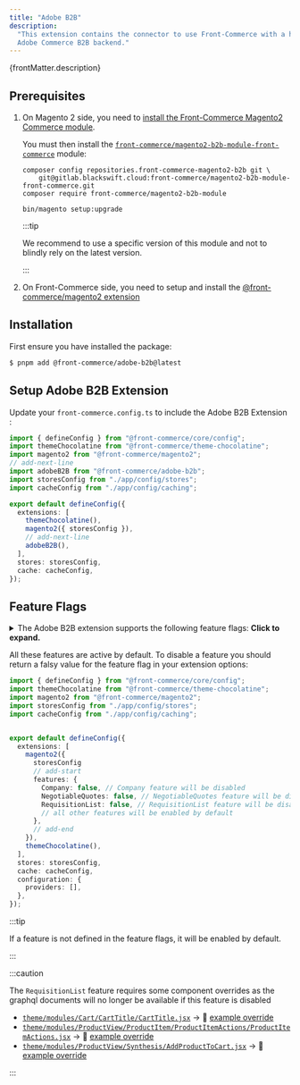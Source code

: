 ```yaml
---
title: "Adobe B2B"
description:
  "This extension contains the connector to use Front-Commerce with a headless
  Adobe Commerce B2B backend."
---
```


<p>{frontMatter.description}</p>

## Prerequisites

1. On Magento 2 side, you need to
   [install the Front-Commerce Magento2 Commerce module](/docs/2.x/magento2/commerce#magento2-commerce-module-installation).

   You must then install the
   [`front-commerce/magento2-b2b-module-front-commerce`](https://gitlab.blackswift.cloud/front-commerce/magento2-b2b-module-front-commerce)
   module:

   ```shell
   composer config repositories.front-commerce-magento2-b2b git \
       git@gitlab.blackswift.cloud:front-commerce/magento2-b2b-module-front-commerce.git
   composer require front-commerce/magento2-b2b-module

   bin/magento setup:upgrade
   ```

   :::tip

   We recommend to use a specific version of this module and not to blindly rely
   on the latest version.

   :::

2. On Front-Commerce side, you need to setup and install the
   [@front-commerce/magento2 extension](/docs/3.x/extensions/magento2)

## Installation

First ensure you have installed the package:

```bash
$ pnpm add @front-commerce/adobe-b2b@latest
```

## Setup Adobe B2B Extension

Update your `front-commerce.config.ts` to include the Adobe B2B Extension :

```typescript title="front-commerce.config.ts"
import { defineConfig } from "@front-commerce/core/config";
import themeChocolatine from "@front-commerce/theme-chocolatine";
import magento2 from "@front-commerce/magento2";
// add-next-line
import adobeB2B from "@front-commerce/adobe-b2b";
import storesConfig from "./app/config/stores";
import cacheConfig from "./app/config/caching";

export default defineConfig({
  extensions: [
    themeChocolatine(),
    magento2({ storesConfig }),
    // add-next-line
    adobeB2B(),
  ],
  stores: storesConfig,
  cache: cacheConfig,
});
```

## Feature Flags

<details>
<summary>The Adobe B2B extension supports the following feature flags: <strong>Click to expand.</strong></summary>

- `Cart` (default: `true`) - Enable the Cart feature
- `Company` (default: `true`) - Enable the Company feature
- `CompanyStructure` (default: `true`) - Enable the CompanyStructure feature
- `NegotiableQuotes` (default: `true`) - Enable the NegotiableQuotes feature
- `RequisitionList` (default: `true`) - Enable the RequisitionList feature
  - ⚠️ Requires component overrides
- `StoreCredit` (default: `true`) - Enable the StoreCredit feature

</details>

All these features are active by default. To disable a feature you should return
a falsy value for the feature flag in your extension options:

```typescript title="front-commerce.config.ts"
import { defineConfig } from "@front-commerce/core/config";
import themeChocolatine from "@front-commerce/theme-chocolatine";
import magento2 from "@front-commerce/magento2";
import storesConfig from "./app/config/stores";
import cacheConfig from "./app/config/caching";


export default defineConfig({
  extensions: [
    magento2({
      storesConfig
      // add-start
      features: {
        Company: false, // Company feature will be disabled
        NegotiableQuotes: false, // NegotiableQuotes feature will be disabled
        RequisitionList: false, // RequisitionList feature will be disabled
        // all other features will be enabled by default
      },
      // add-end
    }),
    themeChocolatine(),
  ],
  stores: storesConfig,
  cache: cacheConfig,
  configuration: {
    providers: [],
  },
});
```

:::tip

If a feature is not defined in the feature flags, it will be enabled by default.

:::

:::caution

The `RequisitionList` feature requires some component overrides as the graphql
documents will no longer be available if this feature is disabled

- [`theme/modules/Cart/CartTitle/CartTitle.jsx`](https://gitlab.blackswift.cloud/front-commerce/front-commerce/-/blob/main/packages/adobe-b2b/theme/modules/Cart/CartTitle/CartTitle.jsx)
  → 📎
  [example override](https://gitlab.blackswift.cloud/front-commerce/front-commerce/-/blob/main/packages/theme-chocolatine/theme/modules/Cart/CartTitle/CartTitle.jsx)
- [`theme/modules/ProductView/ProductItem/ProductItemActions/ProductItemActions.jsx`](https://gitlab.blackswift.cloud/front-commerce/front-commerce/-/blob/main/packages/adobe-b2b/theme/modules/ProductView/ProductItem/ProductItemActions/ProductItemActions.jsx)
  → 📎
  [example override](https://gitlab.blackswift.cloud/front-commerce/front-commerce/-/blob/main/packages/theme-chocolatine/theme/modules/ProductView/ProductItem/ProductItemActions/ProductItemActions.jsx)
- [`theme/modules/ProductView/Synthesis/AddProductToCart.jsx`](https://gitlab.blackswift.cloud/front-commerce/front-commerce/-/blob/main/packages/adobe-b2b/theme/modules/ProductView/Synthesis/AddProductToCart.jsx)
  → 📎
  [example override](https://gitlab.blackswift.cloud/front-commerce/front-commerce/-/blob/main/packages/theme-chocolatine/theme/modules/ProductView/Synthesis/AddProductToCart.jsx)

:::
